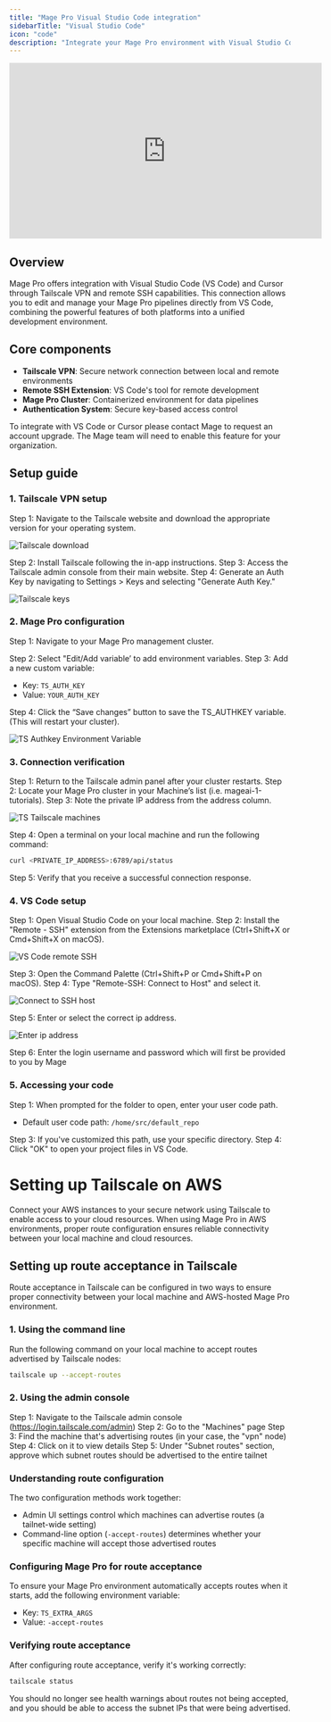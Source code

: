 ```yaml
---
title: "Mage Pro Visual Studio Code integration"
sidebarTitle: "Visual Studio Code"
icon: "code"
description: "Integrate your Mage Pro environment with Visual Studio Code."
---
```



<ProOnly source="visual studio code" />

<iframe width="560" height="315" 
src="https://www.youtube.com/embed/pxC8lY3SZ8U?si=M7WLPEbZg00oqVD_" 
title="YouTube video player" 
frameborder="0" 
allow="accelerometer; autoplay; clipboard-write; encrypted-media; gyroscope; picture-in-picture; web-share" 
referrerpolicy="strict-origin-when-cross-origin" allowfullscreen>
</iframe>

## Overview

Mage Pro offers integration with Visual Studio Code (VS Code) and Cursor through Tailscale VPN and remote SSH capabilities. This connection allows you to edit and manage your Mage Pro pipelines directly from VS Code, combining the powerful features of both platforms into a unified development environment.

## Core components

- **Tailscale VPN**: Secure network connection between local and remote environments
- **Remote SSH Extension**: VS Code's tool for remote development
- **Mage Pro Cluster**: Containerized environment for data pipelines
- **Authentication System**: Secure key-based access control

To integrate with VS Code or Cursor please contact Mage to request an account upgrade. The Mage team will need to enable this feature for your organization.

## Setup guide

### 1. Tailscale VPN setup

Step 1: Navigate to the Tailscale website and download the appropriate version for your operating system.

<Frame>
  <img
    alt="Tailscale download "
    src="https://github.com/mage-ai/assets/blob/main/pro/features/vs-code/Tailscale-download.png?raw=true"
  />
</Frame>

Step 2: Install Tailscale following the in-app instructions.
Step 3: Access the Tailscale admin console from their main website.
Step 4: Generate an Auth Key by navigating to Settings > Keys and selecting "Generate Auth Key."

<Frame>
  <img
    alt="Tailscale keys"
    src="https://github.com/mage-ai/assets/blob/main/pro/features/vs-code/tailscale-keys.jpg?raw=true"
  />
</Frame>

### 2. Mage Pro configuration

Step 1: Navigate to your Mage Pro management cluster.

Step 2: Select "Edit/Add variable’ to add environment variables.
Step 3: Add a new custom variable:

- Key: `TS_AUTH_KEY`
- Value: `YOUR_AUTH_KEY`

Step 4: Click the “Save changes” button to save the TS_AUTHKEY variable. 
(This will restart your cluster).

<Frame>
  <img
    alt="TS Authkey Environment Variable"
    src="https://github.com/mage-ai/assets/blob/main/pro/features/vs-code/tailscale-authkey.png?raw=true"
  />
</Frame>

### 3. Connection verification

Step 1: Return to the Tailscale admin panel after your cluster restarts.
Step 2: Locate your Mage Pro cluster in your Machine’s list (i.e. mageai-1-tutorials).
Step 3: Note the private IP address from the address column.

<Frame>
  <img
    alt="TS Tailscale machines"
    src="https://github.com/mage-ai/assets/blob/main/pro/features/vs-code/tailscale-machines.jpg?raw=true"
  />
</Frame>

Step 4: Open a terminal on your local machine and run the following command:

```bash
curl <PRIVATE_IP_ADDRESS>:6789/api/status
```

Step 5: Verify that you receive a successful connection response.

### 4. VS Code setup

Step 1: Open Visual Studio Code on your local machine.
Step 2: Install the "Remote - SSH" extension from the Extensions marketplace (Ctrl+Shift+X or Cmd+Shift+X on macOS).

<Frame>
  <img
    alt="VS Code remote SSH"
    src="https://github.com/mage-ai/assets/blob/main/pro/features/vs-code/vs-code-remote-ssh-2.jpg.png?raw=true"
  />
</Frame>

Step 3: Open the Command Palette (Ctrl+Shift+P or Cmd+Shift+P on macOS).
Step 4: Type "Remote-SSH: Connect to Host" and select it.

<Frame>
  <img
    alt="Connect to SSH host"
    src="https://github.com/mage-ai/assets/blob/main/pro/features/vs-code/vs-code-host-connect.png?raw=true"
  />
</Frame>

Step 5: Enter or select the correct ip address.

<Frame>
  <img
    alt="Enter ip address"
    src="https://github.com/mage-ai/assets/blob/main/pro/features/vs-code/vs-code-ip-address.png?raw=true"
  />
</Frame>

Step 6: Enter the login username and password which will first be provided to you by Mage

### 5. Accessing your code

Step 1: When prompted for the folder to open, enter your user code path.

- Default user code path: `/home/src/default_repo`

Step 3: If you've customized this path, use your specific directory.
Step 4: Click "OK" to open your project files in VS Code.

# Setting up Tailscale on AWS

Connect your AWS instances to your secure network using Tailscale to enable access to your cloud resources. When using Mage Pro in AWS environments, proper route configuration ensures reliable connectivity between your local machine and cloud resources.

## Setting up route acceptance in Tailscale

Route acceptance in Tailscale can be configured in two ways to ensure proper connectivity between your local machine and AWS-hosted Mage Pro environment.

### 1. Using the command line

Run the following command on your local machine to accept routes advertised by Tailscale nodes:

```bash
tailscale up --accept-routes

```

### 2. Using the admin console

Step 1: Navigate to the Tailscale admin console (https://login.tailscale.com/admin)
Step 2: Go to the "Machines" page
Step 3: Find the machine that's advertising routes (in your case, the "vpn" node)
Step 4: Click on it to view details
Step 5: Under "Subnet routes" section, approve which subnet routes should be advertised to the entire tailnet

### Understanding route configuration

The two configuration methods work together:

- Admin UI settings control which machines can advertise routes (a tailnet-wide setting)
- Command-line option (`-accept-routes`) determines whether your specific machine will accept those advertised routes

### Configuring Mage Pro for route acceptance

To ensure your Mage Pro environment automatically accepts routes when it starts, add the following environment variable:

- Key: `TS_EXTRA_ARGS`
- Value: `-accept-routes`

### Verifying route acceptance

After configuring route acceptance, verify it's working correctly:

```bash
tailscale status

```

You should no longer see health warnings about routes not being accepted, and you should be able to access the subnet IPs that were being advertised.